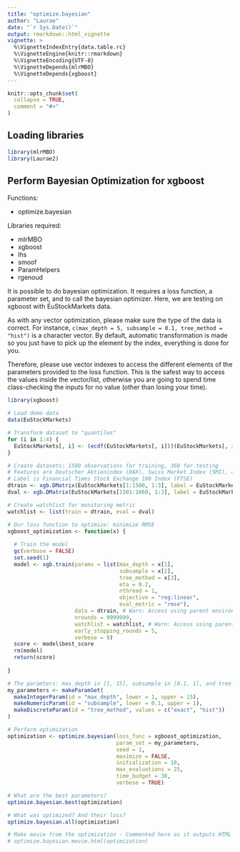 ```yaml
---
title: "optimize.bayesian"
author: "Laurae"
date: "`r Sys.Date()`"
output: rmarkdown::html_vignette
vignette: >
  %\VignetteIndexEntry{data.table.rc}
  %\VignetteEngine{knitr::rmarkdown}
  %\VignetteEncoding{UTF-8}
  %\VignetteDepends{mlrMBO}
  %\VignetteDepends{xgboost}
---
```


```r
knitr::opts_chunk$set(
  collapse = TRUE,
  comment = "#>"
)
```

## Loading libraries

```r
library(mlrMBO)
library(Laurae2)
```

## Perform Bayesian Optimization for xgboost

Functions:

* optimize.bayesian

Libraries required:

* mlrMBO
* xgboost
* lhs
* smoof
* ParamHelpers
* rgenoud

It is possible to do bayesian optimization. It requires a loss function, a parameter set, and to call the bayesian optimizer. Here, we are testing on xgboost with EuStockMarkets data.

As with any vector optimization, please make sure the type of the data is correct. For instance, `c(max_depth = 5, subsample = 0.1, tree_method = "hist")` is a character vector. By default, automatic transformation is made so you just have to pick up the element by the index, everything is done for you.

Therefore, please use vector indexes to access the different elements of the parameters provided to the loss function. This is the safest way to access the values inside the vector/list, otherwise you are going to spend time class-checking the inputs for no value (other than losing your time).

```r
library(xgboost)

# Load demo data
data(EuStockMarkets)

# Transform dataset to "quantiles"
for (i in 1:4) {
  EuStockMarkets[, i] <- (ecdf(EuStockMarkets[, i]))(EuStockMarkets[, i])
}

# Create datasets: 1500 observations for training, 360 for testing
# Features are Deutscher Aktienindex (DAX), Swiss Market Index (SMI), and Cotation Assistee en Continu (CAC)
# Label is Financial Times Stock Exchange 100 Index (FTSE)
dtrain <- xgb.DMatrix(EuStockMarkets[1:1500, 1:3], label = EuStockMarkets[1:1500, 4])
dval <- xgb.DMatrix(EuStockMarkets[1501:1860, 1:3], label = EuStockMarkets[1501:1860, 4])

# Create watchlist for monitoring metric
watchlist <- list(train = dtrain, eval = dval)

# Our loss function to optimize: minimize RMSE
xgboost_optimization <- function(x) {
  
  # Train the model
  gc(verbose = FALSE)
  set.seed(1)
  model <- xgb.train(params = list(max_depth = x[1],
                                   subsample = x[2],
                                   tree_method = x[3],
                                   eta = 0.2,
                                   nthread = 1,
                                   objective = "reg:linear",
                                   eval_metric = "rmse"),
                     data = dtrain, # Warn: Access using parent environment
                     nrounds = 9999999,
                     watchlist = watchlist, # Warn: Access using parent environment
                     early_stopping_rounds = 5,
                     verbose = 0)
  score <- model$best_score
  rm(model)
  return(score)
  
}

# The paramters: max_depth in [1, 15], subsample in [0.1, 1], and tree_method IN {exact, hist}
my_parameters <- makeParamSet(
  makeIntegerParam(id = "max_depth", lower = 1, upper = 15),
  makeNumericParam(id = "subsample", lower = 0.1, upper = 1),
  makeDiscreteParam(id = "tree_method", values = c("exact", "hist"))
)

# Perform optimization
optimization <- optimize.bayesian(loss_func = xgboost_optimization,
                                  param_set = my_parameters,
                                  seed = 1,
                                  maximize = FALSE,
                                  initialization = 10,
                                  max_evaluations = 25,
                                  time_budget = 30,
                                  verbose = TRUE)

# What are the best parameters?
optimize.bayesian.best(optimization)

# What was optimized? And their loss?
optimize.bayesian.all(optimization)

# Make movie from the optimization - Commented here as it outputs HTML file
# optimize.bayesian.movie.html(optimization)
```
